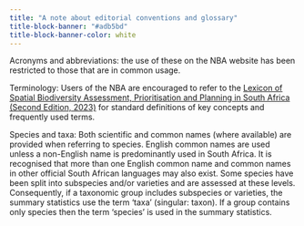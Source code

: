```yaml
---
title: "A note about editorial conventions and glossary"
title-block-banner: "#adb5bd"
title-block-banner-color: white
---
```


Acronyms and abbreviations: the use of these on the NBA website has been restricted to those that are in common usage.  

Terminology: Users of the NBA are encouraged to refer to the [Lexicon of Spatial Biodiversity Assessment, Prioritisation and Planning in South Africa (Second Edition, 2023)](http://hdl.handle.net/20.500.12143/8261) for standard definitions of key concepts and frequently used terms. 

Species and taxa: Both scientific and common names (where available) are provided when referring to species. English common names are used unless a non-English name is predominantly used in South Africa. It is recognised that more than one English common name and common names in other official South African languages may also exist. Some species have been split into subspecies and/or varieties and are assessed at these levels. Consequently, if a taxonomic group includes subspecies or varieties, the summary statistics use the term ‘taxa’ (singular: taxon). If a group contains only species then the term ‘species’ is used in the summary statistics. 
